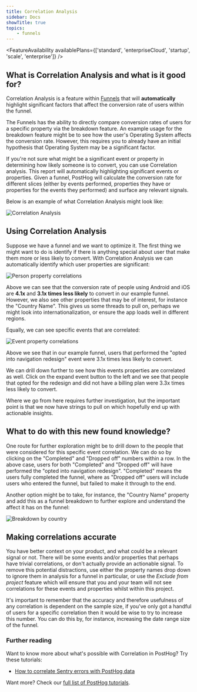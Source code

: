 ```yaml
---
title: Correlation Analysis 
sidebar: Docs 
showTitle: true
topics:
    - funnels
---
```


<FeatureAvailability availablePlans={['standard', 'enterpriseCloud', 'startup', 'scale', 'enterprise']}  />

## What is Correlation Analysis and what is it good for?

Correlation Analysis is a feature within [Funnels](/docs/user-guides/funnels) that will **automatically** highlight
significant factors that affect the conversion rate of users within the funnel.

The Funnels has the ability to directly compare conversion rates of users for a specific property via the breakdown feature. An example usage for the breakdown feature might be to see how the user's Operating System affects the
conversion rate. However, this requires you to already have an initial hypothesis that Operating System may be a significant factor.

If you're not sure what might be a significant event or property in determining how likely someone is to convert, you can use Correlation analysis. This report will automatically highlighting significant events or properties. Given a
funnel, PostHog will calculate the conversion rate for different slices (either by events performed, properties they have or properties for the events they performed) and surface any relevant signals.

Below is an example of what Correlation Analysis might look like:

![Correlation Analysis](../../images/docs/user-guides/funnel-correlation-analysis.png)

## Using Correlation Analysis

Suppose we have a funnel and we want to optimize it. The first thing we might want to do is identify if there is anything special about user that make them more or less likely to convert. With Correlation Analysis we can automatically identify which user properties are significant:

![Person property correlations](../../images/docs/user-guides/funnel-correlation-user-properties.png)

Above we can see that the conversion rate of people using Android and iOS are **4.1x** and **3.1x times less likely** to convert in our example funnel. However, we also see other properties that may be of interest, for instance the "Country
Name". This gives us some threads to pull on, perhaps we might look into internationalization, or ensure the app loads well in different regions.

Equally, we can see specific events that are correlated:

![Event property correlations](../../images/docs/user-guides/funnel-correlation-event-properties.png)

Above we see that in our example funnel, users that performed the "opted into navigation redesign" event were 3.1x times less likely to convert. 

We can drill down further to see how this events properties are correlated as well. Click on the expand event button to the left and we see that people that opted for the redesign and did not have a billing plan were 3.3x times less likely to convert.

Where we go from here requires further investigation, but the important point is that we now have strings to pull on which hopefully end up with actionable insights.

## What to do with this new found knowledge?

One route for further exploration might be to drill down to the people that were considered for this specific event correlation. We can do so by clicking on the "Completed" and "Dropped off" numbers within a row. In the above case, users for both "Completed" and "Dropped off" will have performed the "opted into navigation redesign". "Completed" means the users fully completed the funnel, where as "Dropped off" users will include users who entered the funnel, but failed to make it through to the end.

Another option might be to take, for instance, the "Country Name" property and add this as a funnel breakdown to further explore and understand the affect it has on the funnel:

![Breakdown by country](../../images/docs/user-guides/funnel-correlation-analysis-country.png)


## Making correlations accurate

You have better context on your product, and what could be a relevant signal or not. There will be some events and/or properties that perhaps have trivial correlations, or don't actually provide an actionable signal. To remove this
potential distractions, use either the property names drop down to ignore them in analysis for a funnel in particular, or use the _Exclude from project_ feature which will ensure that you and your team will not see correlations for these events and properties whilst within this project.

It's important to remember that the accuracy and therefore usefulness of any correlation is dependent on the sample size, if you've only got a handful of users for a specific correlation then it would be wise to try to increase this number. You can do this by, for instance, increasing the date range size of the funnel.

### Further reading

Want to know more about what's possible with Correlation in PostHog? Try these tutorials:

- [How to correlate Sentry errors with PostHog data](/tutorials/sentry-plugin-tutorial)

Want more? Check our [full list of PostHog tutorials](https://posthog.com/tutorials). 
